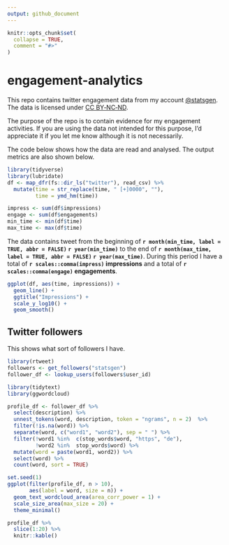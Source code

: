 ```yaml
---
output: github_document
---
```


<!-- README.md is generated from README.Rmd. Please edit that file -->

```r
knitr::opts_chunk$set(
  collapse = TRUE,
  comment = "#>"
)
```

# engagement-analytics

<!-- badges: start -->
<!-- badges: end -->

This repo contains twitter engagement data from my account <a href="https://twitter.com/statsgen">@statsgen</a>. The data is licensed under [CC BY‑NC‑ND](https://creativecommons.org/licenses/by-nc-nd/2.0/au/). 

The purpose of the repo is to contain evidence for my engagement activities. If you are using the data not intended for this purpose, I'd appreciate it if you let me know although it is not necessarily. 

The code below shows how the data are read and analysed. The output metrics are also shown below.

```r
library(tidyverse)
library(lubridate)
df <- map_dfr(fs::dir_ls("twitter"), read_csv) %>% 
  mutate(time = str_replace(time, " [+]0000", ""),
         time = ymd_hm(time))

impress <- sum(df$impressions)
engage <- sum(df$engagements)
min_time <- min(df$time)
max_time <- max(df$time)
```

The data contains tweet from the beginning of **`r month(min_time, label = TRUE, abbr = FALSE)` `r year(min_time)`** to the end of **`r month(max_time, label = TRUE, abbr = FALSE)` `r year(max_time)`**. During this period I have a total of **`r scales::comma(impress)` impressions** and a total of **`r scales::comma(engage)` engagements**.


```r
ggplot(df, aes(time, impressions)) +
  geom_line() + 
  ggtitle("Impressions") +
  scale_y_log10() +
  geom_smooth()
```

## Twitter followers

This shows what sort of followers I have. 

```r
library(rtweet)
followers <- get_followers("statsgen")
follower_df <- lookup_users(followers$user_id)
```

```r
library(tidytext)
library(ggwordcloud)

profile_df <- follower_df %>% 
  select(description) %>% 
  unnest_tokens(word, description, token = "ngrams", n = 2)  %>% 
  filter(!is.na(word)) %>% 
  separate(word, c("word1", "word2"), sep = " ") %>% 
  filter(!word1 %in%  c(stop_words$word, "https", "de"),
         !word2 %in%  stop_words$word) %>%
  mutate(word = paste(word1, word2)) %>% 
  select(word) %>% 
  count(word, sort = TRUE)
```


```r
set.seed(1)
ggplot(filter(profile_df, n > 10), 
       aes(label = word, size = n)) +
  geom_text_wordcloud_area(area_corr_power = 1) + 
  scale_size_area(max_size = 20) +
  theme_minimal()
```


```r
profile_df %>% 
  slice(1:20) %>% 
  knitr::kable()
```

